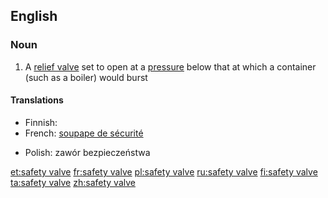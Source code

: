 ==English==

===Noun===
{{wikipedia}}
{{en-noun|head=[[safety]] [[valve]]}}

# A [[relief valve]] set to open at a [[pressure]] below that at which a container (such as a boiler) would burst

====Translations====
{{trans-top|a relief valve set to open at a pressure below that at which a container would burst}}
* Finnish: {{t-|fi|varoventtiili}}
* French: [[soupape de sécurité]]
{{trans-mid}}
* Polish: zawór bezpieczeństwa {{m}}
{{trans-bottom}}

[[et:safety valve]]
[[fr:safety valve]]
[[pl:safety valve]]
[[ru:safety valve]]
[[fi:safety valve]]
[[ta:safety valve]]
[[zh:safety valve]]